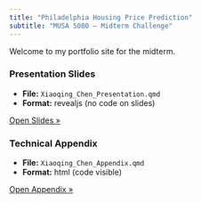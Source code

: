 ---
title: "Philadelphia Housing Price Prediction"
subtitle: "MUSA 5080 — Midterm Challenge"
---

Welcome to my portfolio site for the midterm.

::: {.grid .gutters}
::: {.g-col-12 .g-col-md-6}
### Presentation Slides
- **File:** `Xiaoqing_Chen_Presentation.qmd`
- **Format:** revealjs (no code on slides)

[Open Slides »](../Xiaoqing_Chen_Presentation.html){.btn .btn-primary}
:::
::: {.g-col-12 .g-col-md-6}
### Technical Appendix
- **File:** `Xiaoqing_Chen_Appendix.qmd`
- **Format:** html (code visible)

[Open Appendix »](../Xiaoqing_Chen_Appendix.html){.btn}
:::
:::


